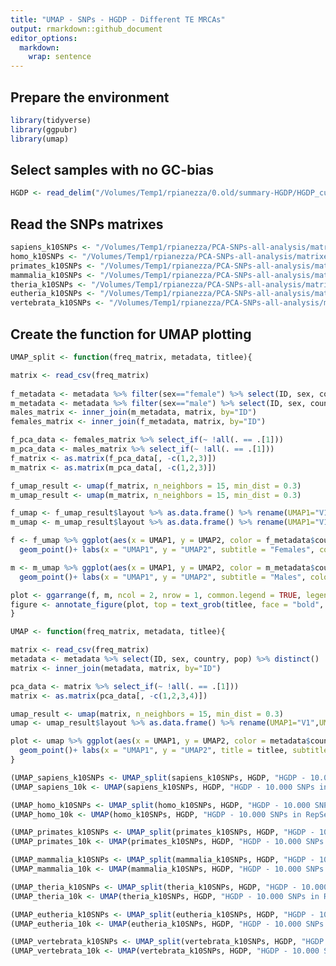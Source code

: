 ```yaml
---
title: "UMAP - SNPs - HGDP - Different TE MRCAs"
output: rmarkdown::github_document
editor_options: 
  markdown: 
    wrap: sentence
---
```


## Prepare the environment

```r
library(tidyverse)
library(ggpubr)
library(umap)
```

## Select samples with no GC-bias

```r
HGDP <- read_delim("/Volumes/Temp1/rpianezza/0.old/summary-HGDP/HGDP_cutoff_classified.tsv")
```

## Read the SNPs matrixes

```r
sapiens_k10SNPs <- "/Volumes/Temp1/rpianezza/PCA-SNPs-all-analysis/matrixes/MRCAs/sapiens-cov15-10000SNPs.matrix.tsv"
homo_k10SNPs <- "/Volumes/Temp1/rpianezza/PCA-SNPs-all-analysis/matrixes/MRCAs/hominidae-cov15-10000SNPs.matrix.tsv"
primates_k10SNPs <- "/Volumes/Temp1/rpianezza/PCA-SNPs-all-analysis/matrixes/MRCAs/primates-cov15-10000SNPs.matrix.tsv"
mammalia_k10SNPs <- "/Volumes/Temp1/rpianezza/PCA-SNPs-all-analysis/matrixes/MRCAs/mammalia-cov15-10000SNPs.matrix.tsv"
theria_k10SNPs <- "/Volumes/Temp1/rpianezza/PCA-SNPs-all-analysis/matrixes/MRCAs/theria-cov15-10000SNPs.matrix.tsv"
eutheria_k10SNPs <- "/Volumes/Temp1/rpianezza/PCA-SNPs-all-analysis/matrixes/MRCAs/eutheria-cov15-10000SNPs.matrix.tsv"
vertebrata_k10SNPs <- "/Volumes/Temp1/rpianezza/PCA-SNPs-all-analysis/matrixes/MRCAs/vertebrata-cov15-10000SNPs.matrix.tsv"
```

## Create the function for UMAP plotting

```r
UMAP_split <- function(freq_matrix, metadata, titlee){

matrix <- read_csv(freq_matrix)
  
f_metadata <- metadata %>% filter(sex=="female") %>% select(ID, sex, country, pop) %>% distinct()
m_metadata <- metadata %>% filter(sex=="male") %>% select(ID, sex, country, pop) %>% distinct()
males_matrix <- inner_join(m_metadata, matrix, by="ID")
females_matrix <- inner_join(f_metadata, matrix, by="ID")

f_pca_data <- females_matrix %>% select_if(~ !all(. == .[1]))
m_pca_data <- males_matrix %>% select_if(~ !all(. == .[1]))
f_matrix <- as.matrix(f_pca_data[, -c(1,2,3)])
m_matrix <- as.matrix(m_pca_data[, -c(1,2,3)])

f_umap_result <- umap(f_matrix, n_neighbors = 15, min_dist = 0.3)
m_umap_result <- umap(m_matrix, n_neighbors = 15, min_dist = 0.3)

f_umap <- f_umap_result$layout %>% as.data.frame() %>% rename(UMAP1="V1",UMAP2="V2")
m_umap <- m_umap_result$layout %>% as.data.frame() %>% rename(UMAP1="V1",UMAP2="V2")

f <- f_umap %>% ggplot(aes(x = UMAP1, y = UMAP2, color = f_metadata$country))+
  geom_point()+ labs(x = "UMAP1", y = "UMAP2", subtitle = "Females", color = "Region") + theme(plot.subtitle = element_text(hjust = 0.5), legend.title = element_text(face = "bold"))

m <- m_umap %>% ggplot(aes(x = UMAP1, y = UMAP2, color = m_metadata$country))+
  geom_point()+ labs(x = "UMAP1", y = "UMAP2", subtitle = "Males", color = "Region") + theme(plot.subtitle = element_text(hjust = 0.5), legend.title = element_text(face = "bold"))

plot <- ggarrange(f, m, ncol = 2, nrow = 1, common.legend = TRUE, legend = "bottom", align = "hv", font.label = list(size = 10, color = "black", face = "bold", family = NULL, position = "top"))
figure <- annotate_figure(plot, top = text_grob(titlee, face = "bold", size = 14))
}
```

```r
UMAP <- function(freq_matrix, metadata, titlee){

matrix <- read_csv(freq_matrix)
metadata <- metadata %>% select(ID, sex, country, pop) %>% distinct()
matrix <- inner_join(metadata, matrix, by="ID")

pca_data <- matrix %>% select_if(~ !all(. == .[1]))
matrix <- as.matrix(pca_data[, -c(1,2,3,4)])

umap_result <- umap(matrix, n_neighbors = 15, min_dist = 0.3)
umap <- umap_result$layout %>% as.data.frame() %>% rename(UMAP1="V1",UMAP2="V2")

plot <- umap %>% ggplot(aes(x = UMAP1, y = UMAP2, color = metadata$country, shape = metadata$sex))+
  geom_point()+ labs(x = "UMAP1", y = "UMAP2", title = titlee, subtitle = "Females and males", color = "Region", shape = "Sex") + theme(plot.title = element_text(hjust = 0.5, face = "bold"), plot.subtitle = element_text(hjust = 0.5), legend.title = element_text(face = "bold"))
}
```

```r
(UMAP_sapiens_k10SNPs <- UMAP_split(sapiens_k10SNPs, HGDP, "HGDP - 10.000 SNPs in RepSeq shared with Homo sapiens"))
(UMAP_sapiens_10k <- UMAP(sapiens_k10SNPs, HGDP, "HGDP - 10.000 SNPs in RepSeq shared with Homo sapiens"))
```

```r
(UMAP_homo_k10SNPs <- UMAP_split(homo_k10SNPs, HGDP, "HGDP - 10.000 SNPs in RepSeq shared with Hominidae"))
(UMAP_homo_10k <- UMAP(homo_k10SNPs, HGDP, "HGDP - 10.000 SNPs in RepSeq shared with Hominidae"))
```

```r
(UMAP_primates_k10SNPs <- UMAP_split(primates_k10SNPs, HGDP, "HGDP - 10.000 SNPs in RepSeq shared with primates"))
(UMAP_primates_10k <- UMAP(primates_k10SNPs, HGDP, "HGDP - 10.000 SNPs in RepSeq shared with primates"))
```

```r
(UMAP_mammalia_k10SNPs <- UMAP_split(mammalia_k10SNPs, HGDP, "HGDP - 10.000 SNPs in RepSeq shared with mammals"))
(UMAP_mammalia_10k <- UMAP(mammalia_k10SNPs, HGDP, "HGDP - 10.000 SNPs in RepSeq shared with mammals"))
```

```r
(UMAP_theria_k10SNPs <- UMAP_split(theria_k10SNPs, HGDP, "HGDP - 10.000 SNPs in RepSeq shared with theria"))
(UMAP_theria_10k <- UMAP(theria_k10SNPs, HGDP, "HGDP - 10.000 SNPs in RepSeq shared with theria"))
```

```r
(UMAP_eutheria_k10SNPs <- UMAP_split(eutheria_k10SNPs, HGDP, "HGDP - 10.000 SNPs in RepSeq shared with eutheria"))
(UMAP_eutheria_10k <- UMAP(eutheria_k10SNPs, HGDP, "HGDP - 10.000 SNPs in RepSeq shared with eutheria"))
```

```r
(UMAP_vertebrata_k10SNPs <- UMAP_split(vertebrata_k10SNPs, HGDP, "HGDP - 10.000 SNPs in RepSeq shared with vertebrata"))
(UMAP_vertebrata_10k <- UMAP(vertebrata_k10SNPs, HGDP, "HGDP - 10.000 SNPs in RepSeq shared with vertebrata"))
```
